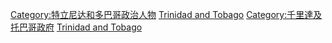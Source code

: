 [[Category:特立尼达和多巴哥政治人物|Category:特立尼达和多巴哥政治人物]]
[[Category:各國政府公職人員|Trinidad and Tobago]]
[[Category:千里達及托巴哥政府|Category:千里達及托巴哥政府]]
[[Category:北美洲政府公職人員|Trinidad and Tobago]]